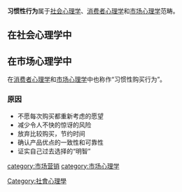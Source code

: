 '''习惯性行为'''属于[[社会心理学|社会心理学]]、[[消费者心理学|消费者心理学]]和[[市场心理学|市场心理学]]范畴。

==在社会心理学中==

==在市场心理学中==
在[[消费者心理学|消费者心理学]]和[[市场心理学|市场心理学]]中也称作“习惯性购买行为”。

===原因===
*不愿每次购买都重新考虑的愿望
*减少令人不快的惊讶的风险
*放弃比较购买，节约时间
*确认产品优点的一致性和可靠性
*证实自己过去选择的“明智”
{{Marketing-stub}}
[[category:市场营销|category:市场营销]]
[[category:市场心理学|category:市场心理学]]
[[Category:社會心理學|Category:社會心理學]]